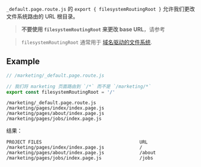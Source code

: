 
`_default.page.route.js` 的 `export { filesystemRoutingRoot }` 允许我们更改文件系统路由的 URL 根目录。

> **不要使用 `filesystemRoutingRoot` 来更改 base URL**，请参考 <Link href="/base-url" />

> `filesystemRoutingRoot` 通常用于 [域名驱动的文件系统](/file-structure#domain-driven).

## Example

```js
// /marketing/_default.page.route.js

// 我们将 marketing 页面路由到 `/*` 而不是 `/marketing/*`
export const filesystemRoutingRoot = '/'
```

```
/marketing/_default.page.route.js
/marketing/pages/index/index.page.js
/marketing/pages/about/index.page.js
/marketing/pages/jobs/index.page.js
```

结果：

```
PROJECT FILES                                    URL
/marketing/pages/index/index.page.js             /
/marketing/pages/about/index.page.js             /about
/marketing/pages/jobs/index.page.js              /jobs
```
